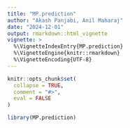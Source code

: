 ```yaml
---
title: "MP.prediction"
author: "Akash Panjabi, Anil Maharaj"
date: "2024-12-01"
output: rmarkdown::html_vignette
vignette: >
  %\VignetteIndexEntry{MP.prediction}
  %\VignetteEngine{knitr::rmarkdown}
  %\VignetteEncoding{UTF-8}
---
```


```r
knitr::opts_chunk$set(
  collapse = TRUE,
  comment = "#>",
  eval = FALSE
)
```

```r
library(MP.prediction)
```


